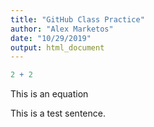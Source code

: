 ```yaml
---
title: "GitHub Class Practice"
author: "Alex Marketos"
date: "10/29/2019"
output: html_document
---
```


```r
2 + 2
```

This is an equation

This is a test sentence.